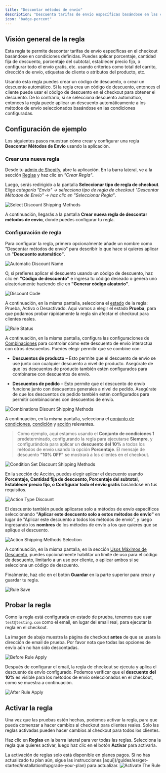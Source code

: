 ```yaml
---
title: "Descontar métodos de envío"
description: "Descuenta tarifas de envío específicas basándose en las condiciones dadas."
icon: "badge-percent"
---
```


## Visión general de la regla

Esta regla te permite descontar tarifas de envío específicas en el checkout basándose en condiciones definidas. Puedes aplicar porcentaje, cantidad fija de descuento, porcentaje del subtotal, establecer precio fijo, o configurar todo el envío gratis, etc. usando criterios como total del carrito, dirección de envío, etiquetas de cliente o atributos del producto, etc.

Usando esta regla puedes crear un código de descuento, o crear un descuento automático. Si la regla crea un código de descuento, entonces el cliente puede usar el código de descuento en el checkout para obtener el descuento. De lo contrario, si se selecciona descuento automático, entonces la regla puede aplicar un descuento automáticamente a los métodos de envío seleccionados basándose en las condiciones configuradas.

## Configuración de ejemplo

Los siguientes pasos muestran cómo crear y configurar una regla **Descontar Métodos de Envío** usando la aplicación.

### Crear una nueva regla

Desde tu [admin de Shopify](/guides/es/get-started/installation#go-to-the-app), abre la aplicación. En la barra lateral, ve a la sección [Reglas](/guides/es/get-started/quickstart#create-a-sample-rule) y haz clic en _"Crear Regla"_.

Luego, serás redirigido a la pantalla **Seleccionar tipo de regla de checkout**. Elige _categoría "Envío" → selecciona tipo de regla de checkout "Descontar Métodos de Envío" → haz clic en "Seleccionar Regla"_.

<img
  src="/images/essentials/shipping/select-discount-shipping-methods.webp"
  alt="Select Discount Shipping Methods"
/>

A continuación, llegarás a la pantalla **Crear nueva regla de descontar métodos de envío**, donde puedes configurar tu regla.

### Configuración de regla

Para configurar la regla, primero opcionalmente añade un nombre como "Descontar métodos de envío" para describir lo que hace si quieres aplicar un **"Descuento automático"**.

<img
  src="/images/essentials/shipping/automatic-discount-name-discount-shipping-methods.webp"
  alt="Automatic Discount Name"
/>

O, si prefieres aplicar el descuento usando un código de descuento, haz clic en **"Código de descuento"** e ingresa tu código deseado o genera uno aleatoriamente haciendo clic en **"Generar código aleatorio"**.

<img
  src="/images/essentials/shipping/discount-code-discount-shipping-methods.webp"
  alt="Discount Code"
/>

A continuación, en la misma pantalla, selecciona el [estado](/guides/es/get-started/concepts#status) de la regla: Prueba, Activo o Desactivado. Aquí vamos a elegir el estado **Prueba**, para que podamos probar rápidamente la regla sin afectar el checkout para clientes reales.

<img
  src="/images/essentials/shipping/rule-status-discount-shipping-methods.webp"
  alt="Rule Status"
/>

A continuación, en la misma pantalla, configura las configuraciones de [Combinaciones](/guides/es/get-started/concepts#combinations) para controlar cómo este descuento de envío interactúa con otros descuentos. Puedes elegir permitir que se combine con:

- **Descuentos de producto** – Esto permite que el descuento de envío se use junto con cualquier descuento a nivel de producto. Asegúrate de que los descuentos de producto también estén configurados para combinarse con descuentos de envío.

- **Descuentos de pedido** – Esto permite que el descuento de envío funcione junto con descuentos generales a nivel de pedido. Asegúrate de que los descuentos de pedido también estén configurados para permitir combinaciones con descuentos de envío.

<img
  src="/images/essentials/shipping/combinations-disount-shipping-methods.webp"
  alt="Combinations Disount Shipping Methods"
/>

A continuación, en la misma pantalla, selecciona el [conjunto de condiciones](/guides/es/get-started/concepts#condition-set), [condición](/guides/es/get-started/concepts#conditions-when) y [acción](/guides/es/get-started/concepts#action-what) relevantes.

> Como ejemplo, aquí estamos usando el **Conjunto de condiciones 1** predeterminado, configurando la regla para ejecutarse **Siempre**, y configurándola para aplicar un **descuento del 10%** a todos los métodos de envío usando la opción **Porcentaje**. El mensaje de descuento **"10% OFF"** se mostrará a los clientes en el checkout.

<img
  src="/images/essentials/shipping/condition-set-discount-shipping-methods.webp"
  alt="Condition Set Discount Shipping Methods"
/>

En la sección de Acción, puedes elegir aplicar el descuento usando **Porcentaje, Cantidad fija de descuento, Porcentaje del subtotal, Establecer precio fijo, o Configurar todo el envío gratis** basándose en tus requisitos.

<img
  src="/images/essentials/shipping/action-type-discount-shipping-methods.webp"
  alt="Action Type Discount"
/>

El descuento también puede aplicarse solo a métodos de envío específicos seleccionando **"Aplicar este descuento solo a estos métodos de envío"** en lugar de "Aplicar este descuento a todos los métodos de envío", y luego ingresando los **nombres** de los métodos de envío a los que quieres que se aplique el descuento.

<img
  src="/images/essentials/shipping/action-shipping-methods-selection-discount-shipping-methods.webp"
  alt="Action Shipping Methods Selection"
/>

A continuación, en la misma pantalla, en la sección [Usos Máximos de Descuento](/guides/es/get-started/concepts#maximum-discount-uses), puedes opcionalmente habilitar un límite de uso para el código de descuento, limitarlo a un uso por cliente, o aplicar ambos si se selecciona un código de descuento.

Finalmente, haz clic en el botón <b>Guardar</b> en la parte superior para crear y guardar tu regla.

<img src="/images/shared/save-rule.webp" alt="Rule Save" />

## Probar la regla

Como la regla está configurada en estado de prueba, tenemos que usar `test@testing.com` como el email, en lugar del email real, para ejecutar la regla en el checkout.

<Warning>
  La imagen de abajo muestra la página de checkout <b>antes</b> de que se usara la dirección de email
  de prueba. Por favor nota que todas las opciones de envío aún no han sido
  descontadas.
</Warning>

<img
  src="/images/essentials/shipping/before-rule-apply-shipping-methods.webp"
  alt="Before Rule Apply"
/>

Después de configurar el email, la regla de checkout se ejecuta y aplica el descuento de envío configurado. Podemos verificar que el **descuento del 10%** es visible para los métodos de envío seleccionados en el checkout, como se muestra a continuación.

<img
  src="/images/essentials/shipping/after-rule-apply-discount-shipping-methods.webp"
  alt="After Rule Apply"
/>

## Activar la regla

Una vez que las pruebas estén hechas, podemos activar la regla, para que pueda comenzar a hacer cambios al checkout para clientes reales. Solo las reglas activadas pueden hacer cambios al checkout para todos los clientes.

Haz clic en **Reglas** en la barra lateral para ver todas las reglas. Selecciona la regla que quieres activar, luego haz clic en el botón **Activar** para activarla.

<Warning>
  La activación de reglas solo está disponible en planes pagos. Si no has actualizado tu
  plan aún, sigue las instrucciones
  [aquí](/guides/es/get-started/installation#upgrade-your-plan) para actualizar.
</Warning>
<img
  src="/images/essentials/shipping/activate-the-rule-discount-shipping-methods.webp"
  alt="Activate The Rule"
/>
